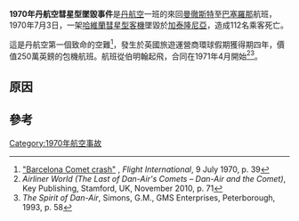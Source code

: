 
{{Infobox Airliner accident
|name             = 丹航空1903號班機

|image            = G-APDN DH106 Comet 4 Kuwait Aws-BOAC LHR 14MAY66 (6812606685).jpg
|alt              = 
|caption          = 失事的[[哈維蘭彗星型|哈維蘭彗星型]][[客機|客機]]
|date             = 1970年7月3日
|Type             = [[可控飛行撞地|可控飛行撞地]]
|site             = Near Arbúcies, [[Catalonia|Catalonia]], [[Spain|Spain]]
|coordinates      = {{coord|41|47|45|N|002|27|34|E|region:ES|display=inline,title}} 
|Aircraft_type    = [[哈維蘭彗星型|哈維蘭彗星型]]
|aircraft_name    = 
|Operator         = [[丹航空|丹航空]]
|Tail Number      = G-APDN
|origin           = 
|stopover         = 
|stopover0        = 
|stopover1        = 
|stopover2        = 
|stopover3        = 
|last_stopover    = 
|destination      = 
|Passengers       = 105
|Crew             = 7
|injuries         = 
|Fatalities       = 112 
|Survivors        = 0
}}

'''1970年丹航空彗星型墜毀事件'''是[[丹航空|丹航空]]一班的來回[[曼徹斯特|曼徹斯特]]至[[巴塞羅那|巴塞羅那]]航班，1970年7月3日，一架[[哈維蘭彗星型|哈維蘭彗星型]][[客機|客機]]墜毀於[[加泰隆尼亞|加泰隆尼亞]]，造成112名乘客死亡。

這是丹航空第一個致命的空難<ref name="Comet_Crash">[http://www.flightglobal.com/pdfarchive/view/1970/1970%20-%201223.html "Barcelona Comet crash"] {{Wayback|url=http://www.flightglobal.com/pdfarchive/view/1970/1970%20-%201223.html |date=20190407200048 }}, ''Flight International'', 9 July 1970, p. 39</ref>，發生於英國旅遊運營商環球假期獲得期四年，價值250萬英鎊的包機航班。航班從伯明翰起飛，合同在1971年4月開始<ref name="DanAirsComets_71">''Airliner World (The Last of Dan-Air's Comets – Dan-Air and the Comet)'', Key Publishing, Stamford, UK, November 2010, p. 71</ref><ref>''The Spirit of Dan-Air'', Simons, G.M., GMS Enterprises, Peterborough, 1993, p. 58</ref>。

==原因==


==參考==
<references/>

{{1970年航空事故}}
[[Category:1970年航空事故|Category:1970年航空事故]]